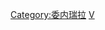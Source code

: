 {{Catnav|頁面分類|各種主題的頁面分類|按國家分類|各國地理|各國城市}}
{{Commons category|Cities in Venezuela}}

[[Category:委内瑞拉|Category:委内瑞拉]]
[[Category:各國城市|V]]
